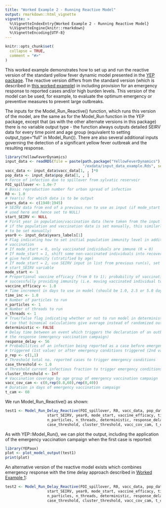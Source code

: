 ```yaml
---
title: "Worked Example 2 - Running Reactive Model"
output: rmarkdown::html_vignette
vignette: >
  %\VignetteIndexEntry{Worked Example 2 - Running Reactive Model}
  %\VignetteEngine{knitr::rmarkdown}
  %\VignetteEncoding{UTF-8}
---
```


```r
knitr::opts_chunk$set(
  collapse = TRUE,
  comment = "#>"
)
```

This worked example demonstrates how to set up and run the reactive version of the standard yellow fever dynamic model presented in the [YEP package](https://mrc-ide.github.io/YEP/index.html). The reactive version differs from the standard version (which is described in [this worked example](https://mrc-ide.github.io/YEP/articles/BWorkedExampleAModelRun.html)) in including provision for an emergency response to reported cases and/or high burden levels. This version of the model can be used, for example, to evaluate the optimum emergency or preventive measures to prevent large outbreaks.

The inputs for the Model_Run_Reactive() function, which runs this version of the model, are the same as for the Model_Run function in the YEP package, except that (as with the other alternate versions in this package) there is no variable output type - the function always outputs detailed SEIRV data for every time point and age group (equivalent to setting output_type="full" in Model_Run()). There are also several additional inputs governing the detection of a significant yellow fever outbreak and the resulting response.

```r
library(YellowFeverDynamics)
input_data <- readRDS(file = paste(path.package("YellowFeverDynamics"), 
                                   "/exdata/input_data_example.Rds", sep = ""))
vacc_data <- input_data$vacc_data[1, , ]*0
pop_data <- input_data$pop_data[1, , ]  
# Force of infection due to spillover from sylvatic reservoir
FOI_spillover <- 1.0e-7 
# Basic reproduction number for urban spread of infection
R0 <- 1.0             
# Year(s) for which data is to be output
years_data <- c(1940:1945)
# SEIRV data from end of a previous run to use as input (if mode_start = 2; not 
# used here and hence set to NULL)
start_SEIRV <- NULL           
# First year in population/vaccination data (here taken from the input data set; 
# if the population and vaccination data is set manually, this similarly needs 
# to be set manually)
year0 <- input_data$years_labels[1]
# Flag indicating how to set initial population immunity level in addition to
# vaccination
# If mode_start = 0, only vaccinated individuals are immune (R = 0)
# If mode_start = 1, shift some non-vaccinated individuals into recovered to 
# give herd immunity (stratified by age)
# If mode_start = 2, use SEIRV input in list from previous run(s), set using
# start_SEIRV variable
mode_start <- 1  
# Proportional vaccine efficacy (from 0 to 1); probability of vaccination 
# successfully providing immunity (i.e. moving vaccinated individual to group V)
vaccine_efficacy <- 1.0       
# Time increment in days to use in model (should be 1.0, 2.5 or 5.0 days)
time_inc <- 1.0            
# Number of particles to run
n_particles <- 1
# Number of threads to run
n_threads <- 1   
# True/false flag indicating whether or not to run model in deterministic mode
# (so that binomial calculations give average instead of randomized output)
deterministic <- FALSE
# Delay time between an event which triggers the declaration of an outbreak and
# the response (emergency vaccination campaign)
response_delay <- 56
# Probabilities of an infection being reported as a case before emergency conditions
# triggered (1st value) or after emergency conditions triggered (2nd value)
p_rep <- c(1,1)
# Threshold total no. reported cases to trigger emergency conditions
case_threshold <- 1.0
# Threshold current infectious fraction to trigger emergency conditions
cluster_threshold <- Inf
# Vaccination coverage by age group of emergency vaccination campaign
vacc_cov_cam <- c(0,rep(0.8,60),rep(0,40))
# Duration in days of emergency vaccination campaign
t_cam <- 60
```

We run Model_Run_Reactive() as shown:

```r
test1 <- Model_Run_Delay_Reactive(FOI_spillover, R0, vacc_data, pop_data, years_data,
                   start_SEIRV, year0, mode_start, vaccine_efficacy, time_inc, 
                   n_particles, n_threads, deterministic, response_delay, p_rep, 
                   case_threshold, cluster_threshold, vacc_cov_cam, t_cam)
```

As with YEP::Model_Run(), we can plot the output, including the application of the emergency vaccination campaign when the first case is reported:

```r
library(YEPaux)
plot <- plot_model_output(test1)
print(plot)
```

An alternative version of the reactive model exists which combines emergency response with the time delay approach described in [Worked Example 1](https://mrc-ide.github.io/YellowFeverDynamics/articles/BWorkedExampleAModelRunDelay.html):

```r
test2 <- Model_Run_Delay_Reactive(FOI_spillover, R0, vacc_data, pop_data, years_data,
                   start_SEIRV, year0, mode_start, vaccine_efficacy, time_inc, 
                   n_particles, n_threads, deterministic, response_delay, p_rep, 
                   case_threshold, cluster_threshold, vacc_cov_cam, t_cam)
```

